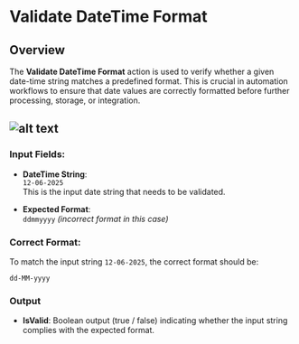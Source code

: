 # Validate DateTime Format

## Overview
The **Validate DateTime Format** action is used to verify whether a given date-time string matches a predefined format. This is crucial in automation workflows to ensure that date values are correctly formatted before further processing, storage, or integration.

![alt text](../../../assets/date-time/validate-dateformat.png)
---

### Input Fields:
- **DateTime String**:  
  `12-06-2025`  
  This is the input date string that needs to be validated.

- **Expected Format**:  
  `ddmmyyyy` *(incorrect format in this case)*

### Correct Format:
To match the input string `12-06-2025`, the correct format should be:
```plaintext
dd-MM-yyyy
```

### Output
- **IsValid**: Boolean output (true / false) indicating whether the input string complies with the expected format.